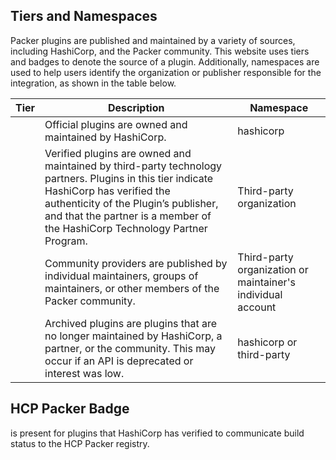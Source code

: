 ## Tiers and Namespaces

Packer plugins are published and maintained by a variety of sources, including
HashiCorp, and the Packer community. This website uses tiers and badges to
denote the source of a plugin. Additionally, namespaces are used to help users
identify the organization or publisher responsible for the integration, as shown
in the table below.

| Tier                             | Description                                                                                                                   | Namespace                                                   |
| -------------------------------- | ----------------------------------------------------------------------------------------------------------------------------- | ----------------------------------------------------------- |
| <PluginBadge type="official" />  | Official plugins are owned and maintained by HashiCorp.                                                                       | hashicorp                                                   |
| <PluginBadge type="verified" /> | Verified plugins are owned and maintained by third-party technology partners. Plugins in this tier indicate HashiCorp has verified the authenticity of the Plugin’s publisher, and that the partner is a member of the HashiCorp Technology Partner Program.| Third-party organization |
| <PluginBadge type="community" /> | Community providers are published by individual maintainers, groups of maintainers, or other members of the Packer community. | Third-party organization or maintainer's individual account |
| <PluginBadge type="archived" /> | Archived plugins are plugins that are no longer maintained by HashiCorp, a partner, or the community. This may occur if an API is deprecated or interest was low. | hashicorp or third-party |


## HCP Packer Badge
<PluginBadge type="hcp_packer_ready" /> is present for plugins that HashiCorp has verified to communicate build status to the HCP Packer registry.
